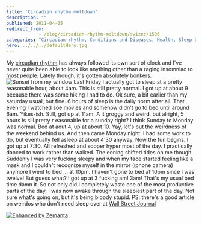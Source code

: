 ```yaml
---
title: 'Circadian rhythm meltdown'
description: ""
published: 2011-04-05
redirect_from: 
            - /blog/circadian-rhythm-meltdown/swizec/1596
categories: "Circadian rhythm, Conditions and Diseases, Health, Sleep Disorders, Uncategorized"
hero: ../../../defaultHero.jpg
---
```

My [circadian rhythm](http://en.wikipedia.org/wiki/Circadian_rhythm "Circadian rhythm") has always followed its own sort of clock and I&#x27;ve never quite been able to look like anything other than a raging insomniac to most people. Lately though, it&#x27;s gotten absolutely bonkers.![](http://images.instagram.com/media/2011/04/05/e8f34ab0d63a46ff9108e40d81a466a6_7.jpg "Sunset from my window") Last Friday I actually got to sleep at a pretty reasonable hour, about 4am. This is still pretty normal. I got up at about 9 because there was some hiking I had to do. Ok sure, a bit earlier than my saturday usual, but fine. 6 hours of sleep is the daily norm after all. That evening I watched soe movies and somehow didn&#x27;t go to bed until around 6am. Yikes-ish. Still, got up at 11am. A it groggy and weird, but alright, 5 hours is sill pretty r easonable for a sunday right? I think Sunday to Monday was normal. Bed at aout 4, up at about 10. Yay, let&#x27;s put the weirdness of the weekend behind us. And then came Monday night. I had some work to do, but eventually fell asleep at about 4:30 anyway. Now the fun begins. I got up at 7:30. All refreshed and sooper hyper most of the day. I practically danced to work rather than walked. The eening shifted tides on me though. Suddenly I was very fucking sleepy and when my face started feeling like a mask and I couldn&#x27;t recognize myself in the mirror (iphone camera) anymore I went to bed ... at 10pm. I haven&#x27;t gone to bed at 10pm since I was twelve! But guess what? I got up at 3 fucking am! 3am! That&#x27;s my usual bed time damn it. So not only did I completely waste one of the most productive parts of the day, I was now awake through the sleepiest part of the day. Not sure what&#x27;s going on, but it&#x27;s being bloody stupid. PS: there&#x27;s a good article on weirdos who don&#x27;t need sleep over at [Wall Street Journal](http://online.wsj.com/article/SB10001424052748703712504576242701752957910.html)

[![Enhanced by Zemanta](http://img.zemanta.com/zemified_e.png?x-id=15b65a58-9f3b-4a5d-806d-553bc7d4a89a)](http://www.zemanta.com/ "Enhanced by Zemanta")
